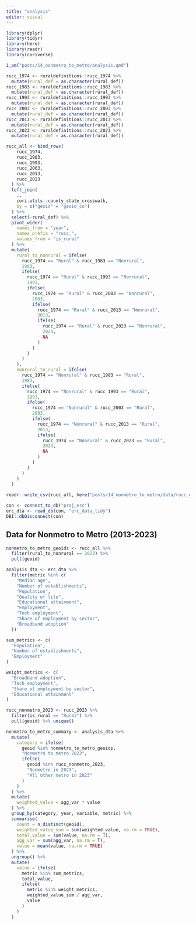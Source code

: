 ```yaml
---
title: "analysis"
editor: visual
---
```



```r

library(dplyr)
library(tidyr)
library(here)
library(readr)
library(coriverse)

i_am("posts/14_nonmetro_to_metro/analysis.qmd")

```

```r

rucc_1974 <- ruraldefinitions::rucc_1974 %>%
  mutate(rural_def = as.character(rural_def))
rucc_1983 <- ruraldefinitions::rucc_1983 %>%
  mutate(rural_def = as.character(rural_def))
rucc_1993 <- ruraldefinitions::rucc_1993 %>%
  mutate(rural_def = as.character(rural_def))
rucc_2003 <- ruraldefinitions::rucc_2003 %>%
  mutate(rural_def = as.character(rural_def))
rucc_2013 <- ruraldefinitions::rucc_2013 %>%
  mutate(rural_def = as.character(rural_def))
rucc_2023 <- ruraldefinitions::rucc_2023 %>%
  mutate(rural_def = as.character(rural_def))


```


```r

rucc_all <- bind_rows(
    rucc_1974,
    rucc_1983,
    rucc_1993,
    rucc_2003,
    rucc_2013,
    rucc_2023
  ) %>%
  left_join(
    .,
    cori.utils::county_state_crosswalk,
    by = c("geoid" = "geoid_co")
  ) %>%
  select(-rural_def) %>%
  pivot_wider(
    names_from = "year",
    names_prefix = "rucc_",
    values_from = "is_rural"
  ) %>%
  mutate(
    rural_to_nonrural = ifelse(
      rucc_1974 == "Rural" & rucc_1983 == "Nonrural",
      1983,
      ifelse(
        rucc_1974 == "Rural" & rucc_1993 == "Nonrural",
        1993,
        ifelse(
          rucc_1974 == "Rural" & rucc_2003 == "Nonrural",
          2003,
          ifelse(
            rucc_1974 == "Rural" & rucc_2013 == "Nonrural",
            2013,
            ifelse(
              rucc_1974 == "Rural" & rucc_2023 == "Nonrural",
              2023,
              NA
            )
          )
        )
      )
    ),
    nonrural_to_rural = ifelse(
      rucc_1974 == "Nonrural" & rucc_1983 == "Rural",
      1983,
      ifelse(
        rucc_1974 == "Nonrural" & rucc_1993 == "Rural",
        1993,
        ifelse(
          rucc_1974 == "Nonrural" & rucc_2003 == "Rural",
          2003,
          ifelse(
            rucc_1974 == "Nonrural" & rucc_2013 == "Rural",
            2013,
            ifelse(
              rucc_1974 == "Nonrural" & rucc_2023 == "Rural",
              2023,
              NA
            )
          )
        )
      )
    )
  )
  
readr::write_csv(rucc_all, here("posts/14_nonmetro_to_metro/data/rucc_over_time.csv"))

```


```r

con <- connect_to_db("proj_erc")
erc_dta <- read_db(con, "erc_data_tidy")
DBI::dbDisconnect(con)

```


## Data for Nonmetro to Metro (2013-2023)

```r

nonmetro_to_metro_geoids <- rucc_all %>%
  filter(rural_to_nonrural == 2023) %>%
  pull(geoid)

analysis_dta <- erc_dta %>%
  filter(metric %in% c(
    "Median age",
    "Number of establishments",
    "Population",
    "Quality of life",
    "Educational attainment",
    "Employment",
    "Tech employment",
    "Share of employment by sector",
    "Broadband adoption"
  ))

sum_metrics <- c(
  "Population", 
  "Number of establishments",
  "Employment"
)

weight_metrics <- c(
  "Broadband adoption",
  "Tech employment",
  "Share of employment by sector",
  "Educational attainment"
)

rucc_nonmetro_2023 <- rucc_2023 %>%
  filter(is_rural == "Rural") %>%
  pull(geoid) %>% unique()

nonmetro_to_metro_summary <- analysis_dta %>%
  mutate(
    category = ifelse(
      geoid %in% nonmetro_to_metro_geoids,
      "Nonmetro to metro 2023",
      ifelse(
        geoid %in% rucc_nonmetro_2023,
        "Nonmetro in 2023",
        "All other metro in 2023"
      )
    )
  ) %>%
  mutate(
    weighted_value = agg_var * value
  ) %>%
  group_by(category, year, variable, metric) %>%
  summarise(
    count = n_distinct(geoid),
    weighted_value_sum = sum(weighted_value, na.rm = TRUE),
    total_value = sum(value, na.rm = T),
    agg_var = sum(agg_var, na.rm = T),
    value = mean(value, na.rm = TRUE)
  ) %>%
  ungroup() %>%
  mutate(
    value = ifelse(
      metric %in% sum_metrics,
      total_value,
      ifelse(
        metric %in% weight_metrics,
        weighted_value_sum / agg_var,
        value
      )
    )
  )

```




